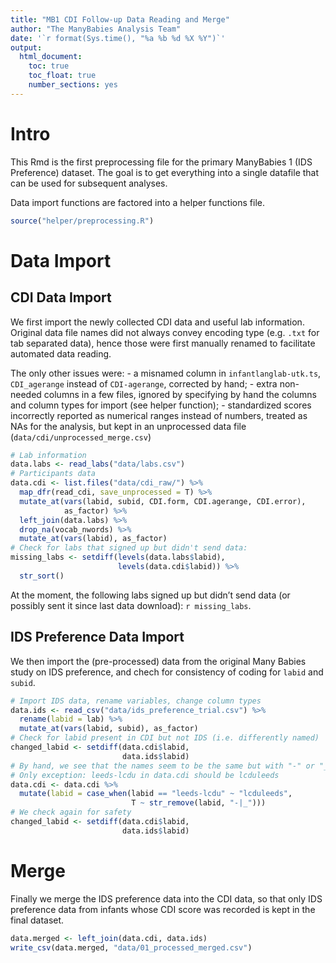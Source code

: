 ```yaml
---
title: "MB1 CDI Follow-up Data Reading and Merge"
author: "The ManyBabies Analysis Team"
date: '`r format(Sys.time(), "%a %b %d %X %Y")`'
output: 
  html_document:
    toc: true
    toc_float: true
    number_sections: yes
---
```


# Intro

This Rmd is the first preprocessing file for the primary ManyBabies 1 (IDS Preference) dataset. The goal is to get everything into a single datafile that can be used for subsequent analyses.

Data import functions are factored into a helper functions file.

```r
source("helper/preprocessing.R")
```

# Data Import

## CDI Data Import

We first import the newly collected CDI data and useful lab information. Original data file names did not always convey encoding type (e.g. `.txt` for tab separated data), hence those were first manually renamed to facilitate automated data reading.

The only other issues were:
- a misnamed column in `infantlanglab-utk.ts`, `CDI_agerange` instead of `CDI-agerange`, corrected by hand;
- extra non-needed columns in a few files, ignored by specifying by hand the columns and column types for import (see helper function);
- standardized scores incorrectly reported as numerical ranges instead of numbers, treated as NAs for the analysis, but kept in an unprocessed data file (`data/cdi/unprocessed_merge.csv`)

```r
# Lab information
data.labs <- read_labs("data/labs.csv")
# Participants data
data.cdi <- list.files("data/cdi_raw/") %>%
  map_dfr(read_cdi, save_unprocessed = T) %>%
  mutate_at(vars(labid, subid, CDI.form, CDI.agerange, CDI.error),
            as_factor) %>%
  left_join(data.labs) %>%
  drop_na(vocab_nwords) %>%
  mutate_at(vars(labid), as_factor)
# Check for labs that signed up but didn't send data:
missing_labs <- setdiff(levels(data.labs$labid),
                        levels(data.cdi$labid)) %>%
  str_sort()
```

At the moment, the following labs signed up but didn't send data (or possibly sent it since last data download): `r missing_labs`.

## IDS Preference Data Import

We then import the (pre-processed) data from the original Many Babies study on IDS preference, and chech for consistency of coding for `labid` and `subid`.

```r
# Import IDS data, rename variables, change column types
data.ids <- read_csv("data/ids_preference_trial.csv") %>%
  rename(labid = lab) %>%
  mutate_at(vars(labid, subid), as_factor)
# Check for labid present in CDI but not IDS (i.e. differently named)
changed_labid <- setdiff(data.cdi$labid,
                         data.ids$labid)
# By hand, we see that the names seem to be the same but with "-" or "_" added in data.cdi
# Only exception: leeds-lcdu in data.cdi should be lcduleeds
data.cdi <- data.cdi %>%
  mutate(labid = case_when(labid == "leeds-lcdu" ~ "lcduleeds",
                           T ~ str_remove(labid, "-|_")))
# We check again for safety
changed_labid <- setdiff(data.cdi$labid,
                         data.ids$labid)
```

# Merge

Finally we merge the IDS preference data into the CDI data, so that only IDS preference data from infants whose CDI score was recorded is kept in the final dataset.

```r
data.merged <- left_join(data.cdi, data.ids)
write_csv(data.merged, "data/01_processed_merged.csv")
```
